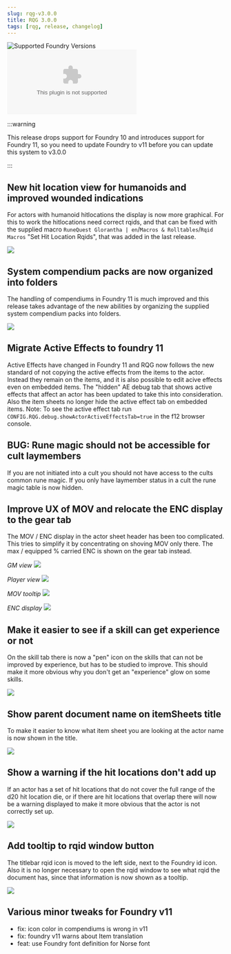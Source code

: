 ```yaml
---
slug: rqg-v3.0.0
title: RQG 3.0.0
tags: [rqg, release, changelog]
---
```


![Supported Foundry Versions](https://img.shields.io/endpoint?url=https://foundryshields.com/version?url=https://github.com/sun-dragon-cult/fvtt-system-rqg/releases/download/v3.0.0/system.json)
![Download Count](https://img.shields.io/github/downloads/sun-dragon-cult/fvtt-system-rqg/v3.0.0/rqg.zip)

:::warning

This release drops support for Foundry 10 and introduces support for Foundry 11, so you need to
update Foundry to v11 before you can update this system to v3.0.0

:::

## New hit location view for humanoids and improved wounded indications

<GithubIssue issue="290" repo="fvtt-system-rqg" />

For actors with humanoid hitlocations the display is now more graphical. For this to work the
hitlocations need correct rqids, and that can be fixed with the supplied macro
`RuneQuest Glorantha | en`/`Macros & Rolltables`/`Rqid Macros` "Set Hit Location Rqids", that was
added in the last release.

![](hit-locations-wounded.png)

## System compendium packs are now organized into folders

<GithubIssue issue="578" repo="fvtt-system-rqg" />

The handling of compendiums in Foundry 11 is much improved and this release takes advantage of the
new abilities by organizing the supplied system compendium packs into folders.

![](compendium-folders.png)

## Migrate Active Effects to foundry 11

<GithubIssue issue="594" repo="fvtt-system-rqg" />
<GithubIssue issue="602" repo="fvtt-system-rqg" />

Active Effects have changed in Foundry 11 and RQG now follows the new standard of not copying the
active effects from the items to the actor. Instead they remain on the items, and it is also
possible to edit acive effects even on embedded items. The "hidden" AE debug tab that shows active
effects that affect an actor has been updated to take this into consideration. Also the item sheets
no longer hide the active effect tab on embedded items. Note: To see the active effect tab run
`CONFIG.RQG.debug.showActorActiveEffectsTab=true` in the f12 browser console.

## BUG: Rune magic should not be accessible for cult laymembers

<GithubIssue issue="593" repo="fvtt-system-rqg" />

If you are not initiated into a cult you should not have access to the cults common rune magic. If
you only have laymember status in a cult the rune magic table is now hidden.

## Improve UX of MOV and relocate the ENC display to the gear tab

<GithubIssue issue="516" repo="fvtt-system-rqg" />

The MOV / ENC display in the actor sheet header has been too complicated. This tries to simplify it
by concentrating on shoving MOV only there. The max / equipped % carried ENC is shown on the gear
tab instead.

_GM view_ ![](mov-gm.png)

_Player view_ ![](mov-pc.png)

_MOV tooltip_ ![](mov-pc-tooltip.png)

_ENC display_ ![](enc-gear.png)

## Make it easier to see if a skill can get experience or not

<GithubIssue issue="476" repo="fvtt-system-rqg" />

On the skill tab there is now a "pen" icon on the skills that can not be improved by experience, but
has to be studied to improve. This should make it more obvious why you don't get an "experience"
glow on some skills.

![](skill-study.png)

## Show parent document name on itemSheets title

To make it easier to know what item sheet you are looking at the actor name is now shown in the
title.

![](embedded-item-title.png)

## Show a warning if the hit locations don't add up

<GithubIssue issue="499" repo="fvtt-system-rqg" />

If an actor has a set of hit locations that do not cover the full range of the d20 hit location die,
or if there are hit locations that overlap there will now be a warning displayed to make it more
obvious that the actor is not correctly set up.

![](hitlocation-warning.png)

## Add tooltip to rqid window button

<GithubIssue issue="455" repo="fvtt-system-rqg" />

The titlebar rqid icon is moved to the left side, next to the Foundry id icon. Also it is no longer
necessary to open the rqid window to see what rqid the document has, since that information is now
shown as a tooltip.

![](rqid-tooltip.png)

## Various minor tweaks for Foundry v11

- fix: icon color in compendiums is wrong in v11 <GithubIssue issue="585" repo="fvtt-system-rqg" />
- fix: foundry v11 warns about Item translation <GithubIssue issue="583" repo="fvtt-system-rqg" />
- feat: use Foundry font definition for Norse font
  <GithubIssue issue="595" repo="fvtt-system-rqg" />
